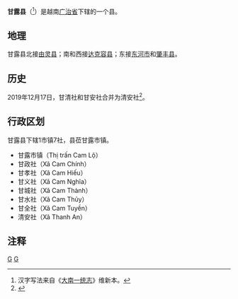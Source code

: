 {{Infobox Settlement
|name                   = 甘露县
|settlement_type        = 县
|official_name          = 
|other_name             = 
|native_name            = {{lang|vi|Huyện Cam Lộ}}
|nickname               = 
|motto                  = 
|image_skyline          = Chùa Cam Lộ (cropped) 150830.jpg
|imagesize              = 
|image_caption          = 
|image_flag             = 
|flag_size              = 
|image_seal             = 
|seal_size              = 
|image_shield           = 
|shield_size            = 
|image_blank_emblem     = 
|blank_emblem_size      = 
|image_map              = {{Infobox mapframe|frame-width=250|zoom=10}}
|mapsize                = 
|map_caption            = 
|image_map1             = 
|mapsize1               = 
|map_caption1           = 
|pushpin_map            = Vietnam
|pushpin_label_position = bottom
|pushpin_map_caption    = 
|pushpin_map1           = 
|pushpin_label_position1= 
|pushpin_map_caption1   = 
|subdivision_type       = 国家
|subdivision_name       = {{flag|Vietnam}}
|subdivision_type1      = [[越南行政区划|省]]
|subdivision_name1      = [[广治省|广治省]]
|subdivision_type2      = 行政区划
|subdivision_name2      = 1市镇7社
|subdivision_type3      = 
|subdivision_name3      = 
|seat_type              = 县莅
|seat                   = {{link-vi|甘露市镇|Cam Lộ (thị trấn)}}
|government_type        = 
|leader_title           = 
|leader_name            = 
|leader_title1          = 
|leader_name1           = 
|established_title      = 
|established_date       = 
|area_magnitude         = 
|unit_pref              = 
|area_footnotes         = 
|area_total_km2         = 346.9
|area_land_km2          = 
|area_water_km2         = 
|area_water_percent     = 
|area_urban_km2         = 
|area_metro_km2         = 
|population_as_of       = 2019年
|population_footnotes   = 
|population_note        = 
|population_total       = 47777
|population_density_km2 = auto
|population_metro             = 
|population_density_metro_km2 = 
|population_urban             = 
|population_density_urban_km2 = 
|timezone               = [[越南标准时间|越南标准时间]]
|utc_offset             = +7
|elevation_footnotes    = 
|elevation_m            = 
|coor_type              = 
|coordinates            = 
|postal_code_type       = 
|postal_code            = 
|area_code              = 
|website                = [http://camlo.quangtri.gov.vn 甘露县电子信息门户网站]
|footnotes              = 
}}
'''甘露县'''（{{vie|v='''Huyện Cam Lộ'''|hn=縣甘露}}<ref>汉字写法来自《[[大南一统志|大南一统志]]》维新本。</ref>）是越南[[广治省|广治省]]下辖的一个县。

==地理==
甘露县北接[[由灵县|由灵县]]；南和西接[[达克容县|达克容县]]；东接[[东河市|东河市]]和[[肇丰县|肇丰县]]。

==历史==
2019年12月17日，甘清社和甘安社合并为清安社<ref>{{Cite web |url=http://vanban.chinhphu.vn/portal/page/portal/chinhphu/hethongvanban?mode=detail&document_id=198697 |title=Nghị quyết số 832/NQ-UBTVQH14 của ỦY BAN THƯỜNG VỤ QUỐC HỘI : Về việc sắp xếp các đơn vị hành chính cấp xã thuộc tỉnh Quảng Trị |access-date=2019-12-31 |archive-date=2020-02-03 |archive-url=https://web.archive.org/web/20200203182021/http://vanban.chinhphu.vn/portal/page/portal/chinhphu/hethongvanban?mode=detail&document_id=198697 |dead-url=no }}</ref>。

==行政区划==
甘露县下辖1市镇7社，县莅甘露市镇。
*甘露市镇（Thị trấn Cam Lộ）
*甘政社（Xã Cam Chính）
*甘孝社（Xã Cam Hiếu）
*甘义社（Xã Cam Nghĩa）
*甘城社（Xã Cam Thành）
*甘水社（Xã Cam Thủy）
*甘全社（Xã Cam Tuyền）
*清安社（Xã Thanh An）

==注释==
{{reflist}}

{{广治省行政区划}}
{{越南北中部之县市镇区域划分}}

[[Category:越南县份|G]]
[[Category:广治省|G]]